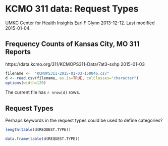 # KCMO 311 data:  Request Types
UMKC Center for Health Insights
Earl F Glynn
2013-12-12.  Last modified 2015-01-04.

## Frequency Counts of Kansas City, MO 311 Reports
https://data.kcmo.org/311/KCMOPS311-Data/7at3-sxhp
2015-01-03

```r
filename <-  "KCMOPS311-2015-01-03-150046.csv"
d <- read.csv(filename, as.is=TRUE, colClasses="character")
options(width=120)
```
The current file has `r nrow(d)` rows.

## Request Types

Perhaps keywords in the request types could be used to define categories?

```r
length(table(d$REQUEST.TYPE))

data.frame(table(d$REQUEST.TYPE))
```

